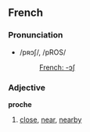 ==French==
===Pronunciation===
*/pʀɔʃ/, /pROS/
*:[[Rhymes:French:-ɔʃ|French: -ɔʃ]]

===Adjective===
'''proche'''

# [[close]], [[near]], [[nearby]]